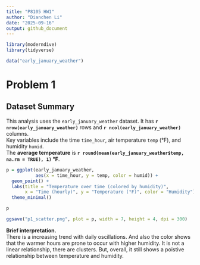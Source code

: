 ```yaml
---
title: "P8105 HW1"
author: "Dianchen Li"
date: "2025-09-16"
output: github_document
---
```


```r
library(moderndive)
library(tidyverse)
```
```r
data("early_january_weather")
```

# Problem 1
## Dataset Summary
This analysis uses the `early_january_weather` dataset. It has **`r nrow(early_january_weather)`** rows and **`r ncol(early_january_weather)`** columns.  
Key variables include the time `time_hour`, air temperature `temp` (°F), and humidity `humid`.  
The **average temperature** is **`r round(mean(early_january_weather$temp, na.rm = TRUE), 1)` °F**.

```r
p = ggplot(early_january_weather,
           aes(x = time_hour, y = temp, color = humid)) +
  geom_point() +
  labs(title = "Temperature over time (colored by humidity)",
       x = "Time (hourly)", y = "Temperature (°F)", color = "Humidity") +
  theme_minimal()

p
```

```r
ggsave("p1_scatter.png", plot = p, width = 7, height = 4, dpi = 300)
```

**Brief interpretation.**  
There is a increasing trend with daily oscillations. And also the color shows that the warmer hours are prone to occur with higher humidity. It is not a linear relationship, there are clusters. But, overall, it still shows a poistive relationship between temperature and humidity.

